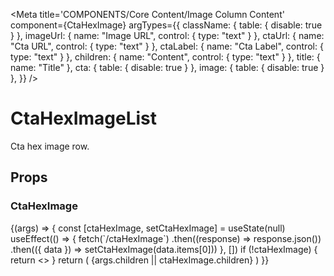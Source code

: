 
<Meta
  title='COMPONENTS/Core Content/Image Column Content'
  component={CtaHexImage}
  argTypes={{
    className: { table: { disable: true } },
    imageUrl: { name: "Image URL", control: { type: "text" } },
    ctaUrl: { name: "Cta URL", control: { type: "text" } },
    ctaLabel: { name: "Cta Label", control: { type: "text" } },
    children: { name: "Content", control: { type: "text" } },
    title: { name: "Title" },
    cta: { table: { disable: true } },
    image: { table: { disable: true } },
  }}
/>

# CtaHexImageList

Cta hex image row.

## Props

<Props of={CtaHexImage} />

### CtaHexImage

<Preview>
  <Story name='Image Column Content'>
    {(args) => {
      const [ctaHexImage, setCtaHexImage] = useState(null)
      useEffect(() => {
        fetch(`/ctaHexImage`)
          .then((response) => response.json())
          .then(({ data }) => setCtaHexImage(data.items[0]))
      }, [])
      if (!ctaHexImage) {
        return <></>
      }
      return (
        <CtaHexImage
          image={{
            src: args.imageUrl || ctaHexImage.image.src,
            alt: ctaHexImage.image.alt,
          }}
          cta={{
            label: args.ctaLabel || ctaHexImage.cta.label,
            to: args.ctaUrl || ctaHexImage.cta.to,
          }}
          title={args.title || ctaHexImage.title}
        >
          {args.children || ctaHexImage.children}
        </CtaHexImage>
      )
    }}
  </Story>
</Preview>
